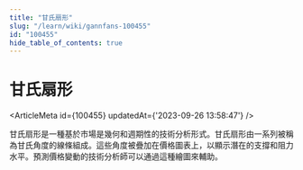 ```yaml
---
title: "甘氏扇形"
slug: "/learn/wiki/gannfans-100455"
id: "100455"
hide_table_of_contents: true
---
```



# 甘氏扇形

<ArticleMeta id={100455} updatedAt={'2023-09-26 13:58:47'} />
<div className='border-solid border-b border-t-0 my-4 border-[var(--ifm-color-gray-300)]' />

甘氏扇形是一種基於市場是幾何和週期性的技術分析形式。甘氏扇形由一系列被稱為甘氏角度的線條組成。這些角度被疊加在價格圖表上，以顯示潛在的支撐和阻力水平。預測價格變動的技術分析師可以通過這種繪圖來輔助。
